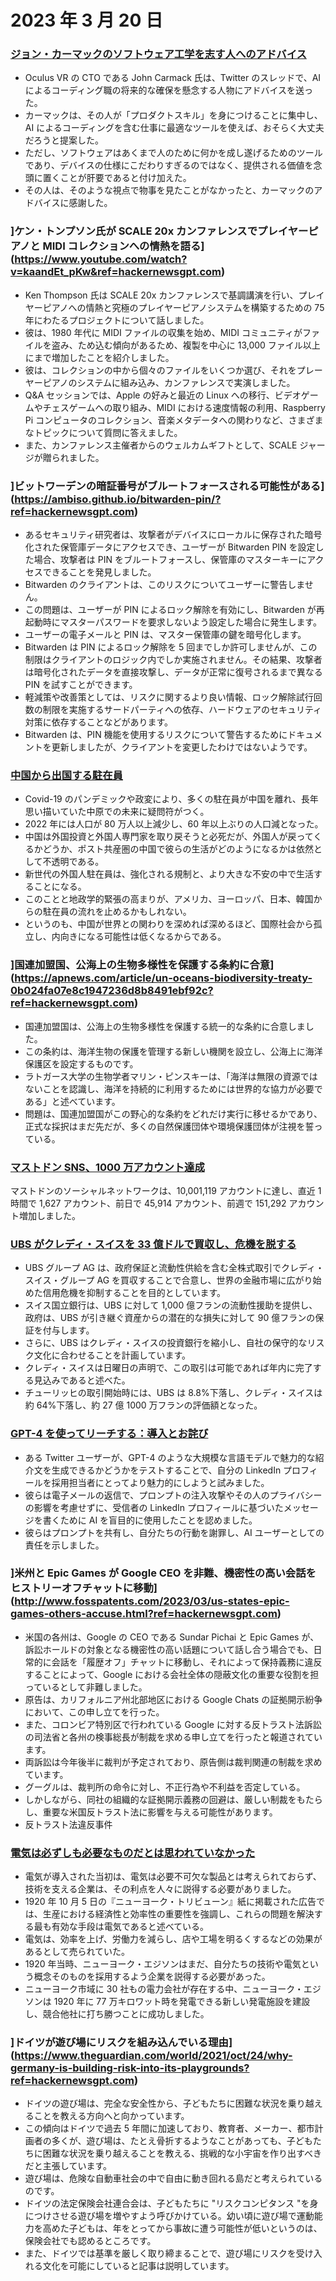 

<CallToAction />

<Steps>

# 2023 年 3 月 20 日

### [ジョン・カーマックのソフトウェア工学を志す人へのアドバイス](https://twitter.com/ID_AA_Carmack/status/1637087219591659520?ref=hackernewsgpt.com)

- Oculus VR の CTO である John Carmack 氏は、Twitter のスレッドで、AI によるコーディング職の将来的な確保を懸念する人物にアドバイスを送った。
- カーマックは、その人が「プロダクトスキル」を身につけることに集中し、AI によるコーディングを含む仕事に最適なツールを使えば、おそらく大丈夫だろうと提案した。
- ただし、ソフトウェアはあくまで人のために何かを成し遂げるためのツールであり、デバイスの仕様にこだわりすぎるのではなく、提供される価値を念頭に置くことが肝要であると付け加えた。
- その人は、そのような視点で物事を見たことがなかったと、カーマックのアドバイスに感謝した。

### ]ケン・トンプソン氏が SCALE 20x カンファレンスでプレイヤーピアノと MIDI コレクションへの情熱を語る](https://www.youtube.com/watch?v=kaandEt_pKw&ref=hackernewsgpt.com)

- Ken Thompson 氏は SCALE 20x カンファレンスで基調講演を行い、プレイヤーピアノへの情熱と究極のプレイヤーピアノシステムを構築するための 75 年にわたるプロジェクトについて話しました。
- 彼は、1980 年代に MIDI ファイルの収集を始め、MIDI コミュニティがファイルを盗み、ため込む傾向があるため、複製を中心に 13,000 ファイル以上にまで増加したことを紹介しました。
- 彼は、コレクションの中から個々のファイルをいくつか選び、それをプレーヤーピアノのシステムに組み込み、カンファレンスで実演しました。
- Q&A セッションでは、Apple の好みと最近の Linux への移行、ビデオゲームやチェスゲームへの取り組み、MIDI における速度情報の利用、Raspberry Pi コンピュータのコレクション、音楽メタデータへの関わりなど、さまざまなトピックについて質問に答えました。
- また、カンファレンス主催者からのウェルカムギフトとして、SCALE ジャージが贈られました。

### ]ビットワーデンの暗証番号がブルートフォースされる可能性がある](https://ambiso.github.io/bitwarden-pin/?ref=hackernewsgpt.com)

- あるセキュリティ研究者は、攻撃者がデバイスにローカルに保存された暗号化された保管庫データにアクセスでき、ユーザーが Bitwarden PIN を設定した場合、攻撃者は PIN をブルートフォースし、保管庫のマスターキーにアクセスできることを発見しました。
- Bitwarden のクライアントは、このリスクについてユーザーに警告しません。
- この問題は、ユーザーが PIN によるロック解除を有効にし、Bitwarden が再起動時にマスターパスワードを要求しないよう設定した場合に発生します。
- ユーザーの電子メールと PIN は、マスター保管庫の鍵を暗号化します。
- Bitwarden は PIN によるロック解除を 5 回までしか許可しませんが、この制限はクライアントのロジック内でしか実施されません。その結果、攻撃者は暗号化されたデータを直接攻撃し、データが正常に復号されるまで異なる PIN を試すことができます。
- 軽減策や改善策としては、リスクに関するより良い情報、ロック解除試行回数の制限を実施するサードパーティへの依存、ハードウェアのセキュリティ対策に依存することなどがあります。
- Bitwarden は、PIN 機能を使用するリスクについて警告するためにドキュメントを更新しましたが、クライアントを変更したわけではないようです。

### [中国から出国する駐在員](https://www.persuasion.community/p/leaving-china?ref=hackernewsgpt.com)

- Covid-19 のパンデミックや政変により、多くの駐在員が中国を離れ、長年思い描いていた中原での未来に疑問符がつく。
- 2022 年には人口が 80 万人以上減少し、60 年以上ぶりの人口減となった。
- 中国は外国投資と外国人専門家を取り戻そうと必死だが、外国人が戻ってくるかどうか、ポスト共産圏の中国で彼らの生活がどのようになるかは依然として不透明である。
- 新世代の外国人駐在員は、強化される規制と、より大きな不安の中で生活することになる。
- このことと地政学的緊張の高まりが、アメリカ、ヨーロッパ、日本、韓国からの駐在員の流れを止めるかもしれない。
- というのも、中国が世界との関わりを深めれば深めるほど、国際社会から孤立し、内向きになる可能性は低くなるからである。

### ]国連加盟国、公海上の生物多様性を保護する条約に合意](https://apnews.com/article/un-oceans-biodiversity-treaty-0b024fa07e8c1947236d8b8491ebf92c?ref=hackernewsgpt.com)

- 国連加盟国は、公海上の生物多様性を保護する統一的な条約に合意しました。
- この条約は、海洋生物の保護を管理する新しい機関を設立し、公海上に海洋保護区を設定するものです。
- ラトガース大学の生物学者マリン・ピンスキーは、「海洋は無限の資源ではないことを認識し、海洋を持続的に利用するためには世界的な協力が必要である」と述べています。
- 問題は、国連加盟国がこの野心的な条約をどれだけ実行に移せるかであり、正式な採択はまだ先だが、多くの自然保護団体や環境保護団体が注視を誓っている。

### [マストドン SNS、1000 万アカウント達成](https://mastodon.social/@mastodonusercount/110051957865629817?ref=hackernewsgpt.com)

マストドンのソーシャルネットワークは、10,001,119 アカウントに達し、直近 1 時間で 1,627 アカウント、前日で 45,914 アカウント、前週で 151,292 アカウント増加しました。

### [UBS がクレディ・スイスを 33 億ドルで買収し、危機を脱する](https://www.bloomberg.com/news/articles/2023-03-19/ubs-agrees-to-buy-credit-suisse-in-historic-deal-to-end-crisis?ref=hackernewsgpt.com)

- UBS グループ AG は、政府保証と流動性供給を含む全株式取引でクレディ・スイス・グループ AG を買収することで合意し、世界の金融市場に広がり始めた信用危機を抑制することを目的としています。
- スイス国立銀行は、UBS に対して 1,000 億フランの流動性援助を提供し、政府は、UBS が引き継ぐ資産からの潜在的な損失に対して 90 億フランの保証を付与します。
- さらに、UBS はクレディ・スイスの投資銀行を縮小し、自社の保守的なリスク文化に合わせることを計画しています。
- クレディ・スイスは日曜日の声明で、この取引は可能であれば年内に完了する見込みであると述べた。
- チューリッヒの取引開始時には、UBS は 8.8%下落し、クレディ・スイスは約 64%下落し、約 27 億 1000 万フランの評価額となった。

### [GPT-4 を使ってリーチする：導入とお詫び](https://twitter.com/brdskggs/status/1637114268876144640?ref=hackernewsgpt.com)

- ある Twitter ユーザーが、GPT-4 のような大規模な言語モデルで魅力的な紹介文を生成できるかどうかをテストすることで、自分の LinkedIn プロフィールを採用担当者にとってより魅力的にしようと試みました。
- 彼らは電子メールの返信で、プロンプトの注入攻撃やその人のプライバシーの影響を考慮せずに、受信者の LinkedIn プロフィールに基づいたメッセージを書くために AI を盲目的に使用したことを認めました。
- 彼らはプロンプトを共有し、自分たちの行動を謝罪し、AI ユーザーとしての責任を示しました。

### ]米州と Epic Games が Google CEO を非難、機密性の高い会話をヒストリーオフチャットに移動](http://www.fosspatents.com/2023/03/us-states-epic-games-others-accuse.html?ref=hackernewsgpt.com)

- 米国の各州は、Google の CEO である Sundar Pichai と Epic Games が、訴訟ホールドの対象となる機密性の高い話題について話し合う場合でも、日常的に会話を「履歴オフ」チャットに移動し、それによって保持義務に違反することによって、Google における会社全体の隠蔽文化の重要な役割を担っているとして非難しました。
- 原告は、カリフォルニア州北部地区における Google Chats の証拠開示紛争において、この申し立てを行った。
- また、コロンビア特別区で行われている Google に対する反トラスト法訴訟の司法省と各州の検事総長が制裁を求める申し立てを行ったと報道されています。
- 両訴訟は今年後半に裁判が予定されており、原告側は裁判関連の制裁を求めています。
- グーグルは、裁判所の命令に対し、不正行為や不利益を否定している。
- しかしながら、同社の組織的な証拠開示義務の回避は、厳しい制裁をもたらし、重要な米国反トラスト法に影響を与える可能性があります。
- 反トラスト法違反事件

### [電気は必ずしも必要なものだとは思われていなかった](https://www.smithsonianmag.com/smart-news/people-had-to-be-convinced-of-the-usefulness-of-electricity-21221094/?ref=hackernewsgpt.com)

- 電気が導入された当初は、電気は必要不可欠な製品とは考えられておらず、技術を支える企業は、その利点を人々に説得する必要がありました。
- 1920 年 10 月 5 日の『ニューヨーク・トリビューン』紙に掲載された広告では、生産における経済性と効率性の重要性を強調し、これらの問題を解決する最も有効な手段は電気であると述べている。
- 電気は、効率を上げ、労働力を減らし、店や工場を明るくするなどの効果があるとして売られていた。
- 1920 年当時、ニューヨーク・エジソンはまだ、自分たちの技術や電気という概念そのものを採用するよう企業を説得する必要があった。
- ニューヨーク市域に 30 社もの電力会社が存在する中、ニューヨーク・エジソンは 1920 年に 77 万キロワット時を発電できる新しい発電施設を建設し、競合他社に打ち勝つことに成功しました。

### ]ドイツが遊び場にリスクを組み込んでいる理由](https://www.theguardian.com/world/2021/oct/24/why-germany-is-building-risk-into-its-playgrounds?ref=hackernewsgpt.com)

- ドイツの遊び場は、完全な安全性から、子どもたちに困難な状況を乗り越えることを教える方向へと向かっています。
- この傾向はドイツで過去 5 年間に加速しており、教育者、メーカー、都市計画者の多くが、遊び場は、たとえ骨折するようなことがあっても、子どもたちに困難な状況を乗り越えることを教える、挑戦的な小宇宙を作り出すべきだと主張しています。
- 遊び場は、危険な自動車社会の中で自由に動き回れる島だと考えられているのです。
- ドイツの法定保険会社連合会は、子どもたちに "リスクコンピタンス "を身につけさせる遊び場を増やすよう呼びかけている。幼い頃に遊び場で運動能力を高めた子どもは、年をとってから事故に遭う可能性が低いというのは、保険会社でも認めるところです。
- また、ドイツでは基準を厳しく取り締まることで、遊び場にリスクを受け入れる文化を可能にしていると記事は説明しています。

</Steps>
